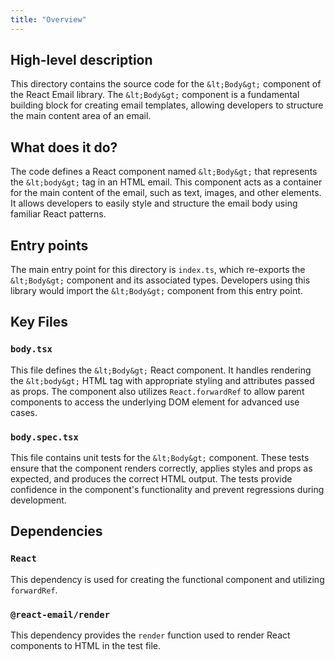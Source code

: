 ```yaml
---
title: "Overview"
---
```


## High-level description
This directory contains the source code for the `&lt;Body&gt;` component of the React Email library. The `&lt;Body&gt;` component is a fundamental building block for creating email templates, allowing developers to structure the main content area of an email.

## What does it do?
The code defines a React component named `&lt;Body&gt;` that represents the `&lt;body&gt;` tag in an HTML email. This component acts as a container for the main content of the email, such as text, images, and other elements. It allows developers to easily style and structure the email body using familiar React patterns.

## Entry points
The main entry point for this directory is `index.ts`, which re-exports the `&lt;Body&gt;` component and its associated types. Developers using this library would import the `&lt;Body&gt;` component from this entry point.

## Key Files

### `body.tsx`
This file defines the `&lt;Body&gt;` React component. It handles rendering the `&lt;body&gt;` HTML tag with appropriate styling and attributes passed as props. The component also utilizes `React.forwardRef` to allow parent components to access the underlying DOM element for advanced use cases.

### `body.spec.tsx`
This file contains unit tests for the `&lt;Body&gt;` component. These tests ensure that the component renders correctly, applies styles and props as expected, and produces the correct HTML output. The tests provide confidence in the component's functionality and prevent regressions during development.

## Dependencies

### `React`
This dependency is used for creating the functional component and utilizing `forwardRef`.

### `@react-email/render`
This dependency provides the `render` function used to render React components to HTML in the test file.
